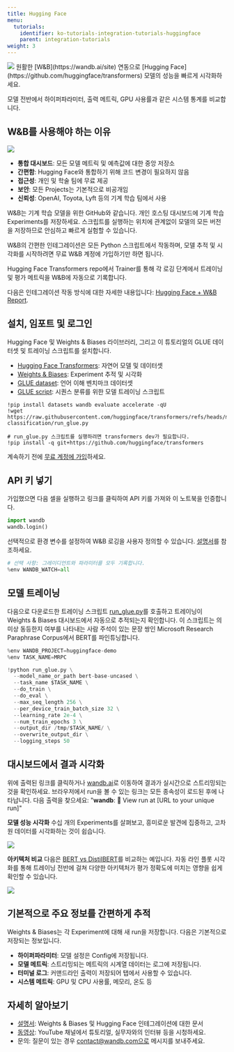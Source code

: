 ---
title: Hugging Face
menu:
  tutorials:
    identifier: ko-tutorials-integration-tutorials-huggingface
    parent: integration-tutorials
weight: 3
---

<Frame>
    <img src="/images/tutorials/huggingface.png"  />
</Frame>

<Card title="Try in Colab" href="https://colab.research.google.com/github/wandb/examples/blob/master/colabs/huggingface/Huggingface_wandb.ipynb" icon="python"/>
원활한 [W&B](https://wandb.ai/site) 연동으로 [Hugging Face](https://github.com/huggingface/transformers) 모델의 성능을 빠르게 시각화하세요.

모델 전반에서 하이퍼파라미터, 출력 메트릭, GPU 사용률과 같은 시스템 통계를 비교합니다.

## W&B를 사용해야 하는 이유

<Frame>
    <img src="/images/tutorials/huggingface-why.png"  />
</Frame>

- **통합 대시보드**: 모든 모델 메트릭 및 예측값에 대한 중앙 저장소
- **간편함**: Hugging Face와 통합하기 위해 코드 변경이 필요하지 않음
- **접근성**: 개인 및 학술 팀에 무료 제공
- **보안**: 모든 Projects는 기본적으로 비공개임
- **신뢰성**: OpenAI, Toyota, Lyft 등의 기계 학습 팀에서 사용

W&B는 기계 학습 모델을 위한 GitHub와 같습니다. 개인 호스팅 대시보드에 기계 학습 Experiments를 저장하세요. 스크립트를 실행하는 위치에 관계없이 모델의 모든 버전을 저장하므로 안심하고 빠르게 실험할 수 있습니다.

W&B의 간편한 인테그레이션은 모든 Python 스크립트에서 작동하며, 모델 추적 및 시각화를 시작하려면 무료 W&B 계정에 가입하기만 하면 됩니다.

Hugging Face Transformers repo에서 Trainer를 통해 각 로깅 단계에서 트레이닝 및 평가 메트릭을 W&B에 자동으로 기록합니다.

다음은 인테그레이션 작동 방식에 대한 자세한 내용입니다: [Hugging Face + W&B Report](https://app.wandb.ai/jxmorris12/huggingface-demo/reports/Train-a-model-with-Hugging-Face-and-Weights-%26-Biases--VmlldzoxMDE2MTU).

## 설치, 임포트 및 로그인

Hugging Face 및 Weights & Biases 라이브러리, 그리고 이 튜토리얼의 GLUE 데이터셋 및 트레이닝 스크립트를 설치합니다.
- [Hugging Face Transformers](https://github.com/huggingface/transformers): 자연어 모델 및 데이터셋
- [Weights & Biases](/ko/): Experiment 추적 및 시각화
- [GLUE dataset](https://gluebenchmark.com/): 언어 이해 벤치마크 데이터셋
- [GLUE script](https://raw.githubusercontent.com/huggingface/transformers/refs/heads/main/examples/pytorch/text-classification/run_glue.py): 시퀀스 분류를 위한 모델 트레이닝 스크립트

```notebook
!pip install datasets wandb evaluate accelerate -qU
!wget https://raw.githubusercontent.com/huggingface/transformers/refs/heads/main/examples/pytorch/text-classification/run_glue.py
```

```notebook
# run_glue.py 스크립트를 실행하려면 transformers dev가 필요합니다.
!pip install -q git+https://github.com/huggingface/transformers
```

계속하기 전에 [무료 계정에 가입](https://app.wandb.ai/login?signup=true)하세요.

## API 키 넣기

가입했으면 다음 셀을 실행하고 링크를 클릭하여 API 키를 가져와 이 노트북을 인증합니다.

```python
import wandb
wandb.login()
```

선택적으로 환경 변수를 설정하여 W&B 로깅을 사용자 정의할 수 있습니다. [설명서](/ko/guides/integrations/huggingface/)를 참조하세요.

```python
# 선택 사항: 그레이디언트와 파라미터를 모두 기록합니다.
%env WANDB_WATCH=all
```

## 모델 트레이닝
다음으로 다운로드한 트레이닝 스크립트 [run_glue.py](https://huggingface.co/transformers/examples.html#glue)를 호출하고 트레이닝이 Weights & Biases 대시보드에서 자동으로 추적되는지 확인합니다. 이 스크립트는 의미상 동등한지 여부를 나타내는 사람 주석이 있는 문장 쌍인 Microsoft Research Paraphrase Corpus에서 BERT를 파인튜닝합니다.

```python
%env WANDB_PROJECT=huggingface-demo
%env TASK_NAME=MRPC

!python run_glue.py \
  --model_name_or_path bert-base-uncased \
  --task_name $TASK_NAME \
  --do_train \
  --do_eval \
  --max_seq_length 256 \
  --per_device_train_batch_size 32 \
  --learning_rate 2e-4 \
  --num_train_epochs 3 \
  --output_dir /tmp/$TASK_NAME/ \
  --overwrite_output_dir \
  --logging_steps 50
```

## 대시보드에서 결과 시각화
위에 출력된 링크를 클릭하거나 [wandb.ai](https://app.wandb.ai)로 이동하여 결과가 실시간으로 스트리밍되는 것을 확인하세요. 브라우저에서 run을 볼 수 있는 링크는 모든 종속성이 로드된 후에 나타납니다. 다음 출력을 찾으세요: "**wandb**: 🚀 View run at [URL to your unique run]"

**모델 성능 시각화**
수십 개의 Experiments를 살펴보고, 흥미로운 발견에 집중하고, 고차원 데이터를 시각화하는 것이 쉽습니다.

<Frame>
    <img src="/images/tutorials/huggingface-visualize.gif"  />
</Frame>

**아키텍처 비교**
다음은 [BERT vs DistilBERT](https://app.wandb.ai/jack-morris/david-vs-goliath/reports/Does-model-size-matter%3F-Comparing-BERT-and-DistilBERT-using-Sweeps--VmlldzoxMDUxNzU)를 비교하는 예입니다. 자동 라인 플롯 시각화를 통해 트레이닝 전반에 걸쳐 다양한 아키텍처가 평가 정확도에 미치는 영향을 쉽게 확인할 수 있습니다.

<Frame>
    <img src="/images/tutorials/huggingface-comparearchitectures.gif"  />
</Frame>

## 기본적으로 주요 정보를 간편하게 추적
Weights & Biases는 각 Experiment에 대해 새 run을 저장합니다. 다음은 기본적으로 저장되는 정보입니다.
- **하이퍼파라미터**: 모델 설정은 Config에 저장됩니다.
- **모델 메트릭**: 스트리밍되는 메트릭의 시계열 데이터는 로그에 저장됩니다.
- **터미널 로그**: 커맨드라인 출력이 저장되어 탭에서 사용할 수 있습니다.
- **시스템 메트릭**: GPU 및 CPU 사용률, 메모리, 온도 등

## 자세히 알아보기
- [설명서](/ko/guides/integrations/huggingface): Weights & Biases 및 Hugging Face 인테그레이션에 대한 문서
- [동영상](http://wandb.me/youtube): YouTube 채널에서 튜토리얼, 실무자와의 인터뷰 등을 시청하세요.
- 문의: 질문이 있는 경우 contact@wandb.com으로 메시지를 보내주세요.
